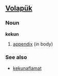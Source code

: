 ==[[Volapük]]==

===Noun===
'''kekun'''
 
# [[appendix]] (in body)

===See also===
*[[kekunaflamat]]